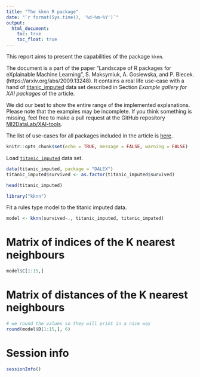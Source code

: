 ```yaml
---
title: "The kknn R package"
date: "`r format(Sys.time(), '%d-%m-%Y')`"
output:
  html_document:
    toc: true
    toc_float: true
---
```

  
This report aims to present the capabilities of the package `kknn`.

The document is a part of the paper "Landscape of R packages for eXplainable Machine Learning", S. Maksymiuk, A. Gosiewska, and P. Biecek. 
(https://arxiv.org/abs/2009.13248). It contains a real life use-case with a hand of [titanic_imputed](https://modeloriented.github.io/DALEX/reference/titanic.html) data set described in Section *Example gallery for XAI packages* of the article.

We did our best to show the entire range of the implemented explanations. Please note that the examples may be incomplete. If you think something is missing, feel free to make a pull request at the GitHub repository [MI2DataLab/XAI-tools](https://github.com/MI2DataLab/XAI-tools).

The list of use-cases for all packages included in the article is [here](http://xai-tools.drwhy.ai/).  

```r
knitr::opts_chunk$set(echo = TRUE, message = FALSE, warning = FALSE)
```



Load [`titanic_imputed`](https://modeloriented.github.io/DALEX/reference/titanic.html) data set.

```r
data(titanic_imputed, package = "DALEX")
titanic_imputed$survived <- as.factor(titanic_imputed$survived)

head(titanic_imputed)
```

```r
library("kknn")
```


Fit a rules type model to the titanic imputed data.

```r
model <- kknn(survived~., titanic_imputed, titanic_imputed)
```


# Matrix of indices of the K nearest neighbours 


```r
model$C[1:15,]
```

# Matrix of distances of the K nearest neighbours 

```r
# we round the values so they will print in a nice way
round(model$D[1:15,], 6)
```


# Session info

```r
sessionInfo()
```